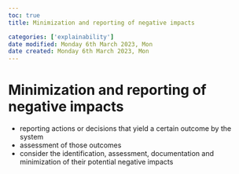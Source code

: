 ```yaml
---
toc: true
title: Minimization and reporting of negative impacts

categories: ['explainability']
date modified: Monday 6th March 2023, Mon
date created: Monday 6th March 2023, Mon
---
```


# Minimization and reporting of negative impacts


- reporting actions or decisions that yield a certain outcome by the system
- assessment of those outcomes
- consider the identification, assessment, documentation and minimization of their potential negative impacts



